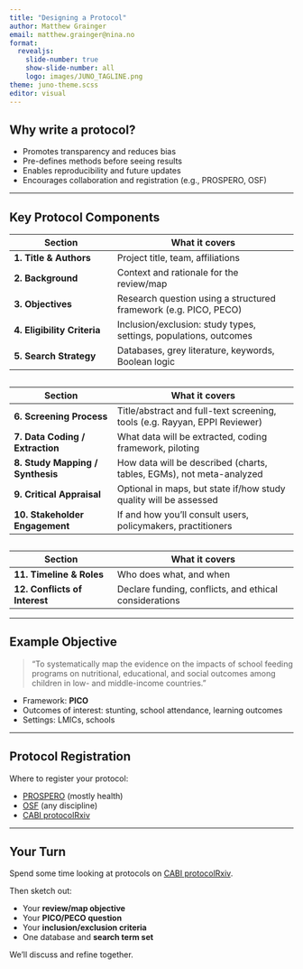 ```yaml
---
title: "Designing a Protocol"
author: Matthew Grainger
email: matthew.grainger@nina.no
format:
  revealjs:
    slide-number: true
    show-slide-number: all
    logo: images/JUNO_TAGLINE.png
theme: juno-theme.scss
editor: visual
---
```


## Why write a protocol?

-   Promotes transparency and reduces bias
-   Pre-defines methods before seeing results
-   Enables reproducibility and future updates
-   Encourages collaboration and registration (e.g., PROSPERO, OSF)

------------------------------------------------------------------------

## Key Protocol Components

| Section | What it covers |
|--------------------------|----------------------------------------------|
| **1. Title & Authors** | Project title, team, affiliations |
| **2. Background** | Context and rationale for the review/map |
| **3. Objectives** | Research question using a structured framework (e.g. PICO, PECO) |
| **4. Eligibility Criteria** | Inclusion/exclusion: study types, settings, populations, outcomes |
| **5. Search Strategy** | Databases, grey literature, keywords, Boolean logic |

## 

| Section | What it covers |
|--------------------------|----------------------------------------------|
| **6. Screening Process** | Title/abstract and full-text screening, tools (e.g. Rayyan, EPPI Reviewer) |
| **7. Data Coding / Extraction** | What data will be extracted, coding framework, piloting |
| **8. Study Mapping / Synthesis** | How data will be described (charts, tables, EGMs), not meta-analyzed |
| **9. Critical Appraisal** | Optional in maps, but state if/how study quality will be assessed |
| **10. Stakeholder Engagement** | If and how you’ll consult users, policymakers, practitioners |

## 

| Section | What it covers |
|--------------------------|----------------------------------------------|
| **11. Timeline & Roles** | Who does what, and when |
| **12. Conflicts of Interest** | Declare funding, conflicts, and ethical considerations |

------------------------------------------------------------------------

## Example Objective

> “To systematically map the evidence on the impacts of school feeding programs on nutritional, educational, and social outcomes among children in low- and middle-income countries.”

-   Framework: **PICO**
-   Outcomes of interest: stunting, school attendance, learning outcomes
-   Settings: LMICs, schools

------------------------------------------------------------------------

## Protocol Registration

Where to register your protocol:

-   [PROSPERO](https://www.crd.york.ac.uk/prospero/) (mostly health)
-   [OSF](https://osf.io/) (any discipline)
-   [CABI protocolRxiv](https://www.cabidigitallibrary.org/product/ep)

------------------------------------------------------------------------

## Your Turn

Spend some time looking at protocols on [CABI protocolRxiv](https://www.cabidigitallibrary.org/product/ep).

Then sketch out:

-   Your **review/map objective**
-   Your **PICO/PECO question**
-   Your **inclusion/exclusion criteria**
-   One database and **search term set**

We'll discuss and refine together.

